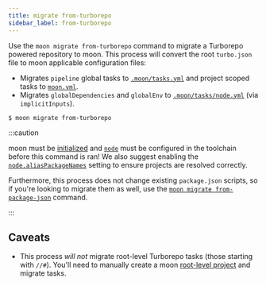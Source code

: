 ```yaml
---
title: migrate from-turborepo
sidebar_label: from-turborepo
---
```


Use the `moon migrate from-turborepo` command to migrate a Turborepo powered repository to moon.
This process will convert the root `turbo.json` file to moon applicable configuration files:

- Migrates `pipeline` global tasks to [`.moon/tasks.yml`](../../config/tasks#tasks) and project
  scoped tasks to [`moon.yml`](../../config/project#tasks).
- Migrates `globalDependencies` and `globalEnv` to
  [`.moon/tasks/node.yml`](../../config/tasks#implicitinputs) (via `implicitInputs`).

```shell
$ moon migrate from-turborepo
```

:::caution

moon must be [initialized](../init) and [`node`](../../config/toolchain#node) must be configured in
the toolchain before this command is ran! We also suggest enabling the
[`node.aliasPackageNames`](../../config/toolchain#aliaspackagenames) setting to ensure projects are
resolved correctly.

Furthermore, this process does not change existing `package.json` scripts, so if you're looking to
migrate them as well, use the [`moon migrate from-package-json`](./from-package-json) command.

:::

## Caveats

- This process _will not_ migrate root-level Turborepo tasks (those starting with `//#`). You'll
  need to manually create a moon [root-level project](../../guides/root-project) and migrate tasks.
